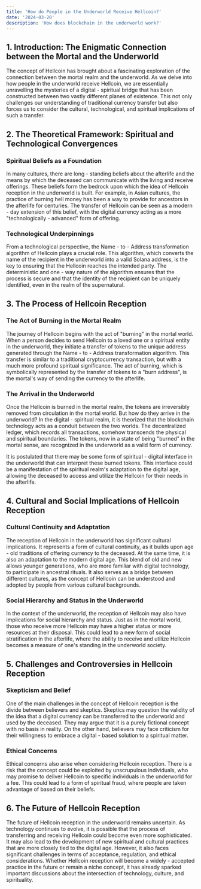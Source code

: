 ```yaml
---
title: 'How do People in the Underworld Receive Hellcoin?'
date: '2024-03-20'
description: 'How does blockchain in the underworld work?'
---
```


## 1. Introduction: The Enigmatic Connection between the Mortal and the Underworld

The concept of Hellcoin has brought about a fascinating exploration of the connection between the mortal realm and the underworld. As we delve into how people in the underworld receive Hellcoin, we are essentially unravelling the mysteries of a digital - spiritual bridge that has been constructed between two vastly different planes of existence. This not only challenges our understanding of traditional currency transfer but also forces us to consider the cultural, technological, and spiritual implications of such a transfer.

## 2. The Theoretical Framework: Spiritual and Technological Convergences

### Spiritual Beliefs as a Foundation

In many cultures, there are long - standing beliefs about the afterlife and the means by which the deceased can communicate with the living and receive offerings. These beliefs form the bedrock upon which the idea of Hellcoin reception in the underworld is built. For example, in Asian cultures, the practice of burning hell money has been a way to provide for ancestors in the afterlife for centuries. The transfer of Hellcoin can be seen as a modern - day extension of this belief, with the digital currency acting as a more "technologically - advanced" form of offering.

### Technological Underpinnings

From a technological perspective, the Name - to - Address transformation algorithm of Hellcoin plays a crucial role. This algorithm, which converts the name of the recipient in the underworld into a valid Solana address, is the key to ensuring that the Hellcoin reaches the intended party. The deterministic and one - way nature of the algorithm ensures that the process is secure and that the identity of the recipient can be uniquely identified, even in the realm of the supernatural.

## 3. The Process of Hellcoin Reception

### The Act of Burning in the Mortal Realm

The journey of Hellcoin begins with the act of "burning" in the mortal world. When a person decides to send Hellcoin to a loved one or a spiritual entity in the underworld, they initiate a transfer of tokens to the unique address generated through the Name - to - Address transformation algorithm. This transfer is similar to a traditional cryptocurrency transaction, but with a much more profound spiritual significance. The act of burning, which is symbolically represented by the transfer of tokens to a "burn address", is the mortal's way of sending the currency to the afterlife.

### The Arrival in the Underworld

Once the Hellcoin is burned in the mortal realm, the tokens are irreversibly removed from circulation in the mortal world. But how do they arrive in the underworld? In the digital - spiritual realm, it is theorized that the blockchain technology acts as a conduit between the two worlds. The decentralized ledger, which records all transactions, somehow transcends the physical and spiritual boundaries. The tokens, now in a state of being "burned" in the mortal sense, are recognized in the underworld as a valid form of currency.

It is postulated that there may be some form of spiritual - digital interface in the underworld that can interpret these burned tokens. This interface could be a manifestation of the spiritual realm's adaptation to the digital age, allowing the deceased to access and utilize the Hellcoin for their needs in the afterlife.

## 4. Cultural and Social Implications of Hellcoin Reception

### Cultural Continuity and Adaptation

The reception of Hellcoin in the underworld has significant cultural implications. It represents a form of cultural continuity, as it builds upon age - old traditions of offering currency to the deceased. At the same time, it is also an adaptation to the modern digital age. This blend of old and new allows younger generations, who are more familiar with digital technology, to participate in ancestral rituals. It also serves as a bridge between different cultures, as the concept of Hellcoin can be understood and adopted by people from various cultural backgrounds.

### Social Hierarchy and Status in the Underworld

In the context of the underworld, the reception of Hellcoin may also have implications for social hierarchy and status. Just as in the mortal world, those who receive more Hellcoin may have a higher status or more resources at their disposal. This could lead to a new form of social stratification in the afterlife, where the ability to receive and utilize Hellcoin becomes a measure of one's standing in the underworld society.

## 5. Challenges and Controversies in Hellcoin Reception

### Skepticism and Belief

One of the main challenges in the concept of Hellcoin reception is the divide between believers and skeptics. Skeptics may question the validity of the idea that a digital currency can be transferred to the underworld and used by the deceased. They may argue that it is a purely fictional concept with no basis in reality. On the other hand, believers may face criticism for their willingness to embrace a digital - based solution to a spiritual matter.

### Ethical Concerns

Ethical concerns also arise when considering Hellcoin reception. There is a risk that the concept could be exploited by unscrupulous individuals, who may promise to deliver Hellcoin to specific individuals in the underworld for a fee. This could lead to a form of spiritual fraud, where people are taken advantage of based on their beliefs.

## 6. The Future of Hellcoin Reception

The future of Hellcoin reception in the underworld remains uncertain. As technology continues to evolve, it is possible that the process of transferring and receiving Hellcoin could become even more sophisticated. It may also lead to the development of new spiritual and cultural practices that are more closely tied to the digital age. However, it also faces significant challenges in terms of acceptance, regulation, and ethical considerations. Whether Hellcoin reception will become a widely - accepted practice in the future or remain a niche concept, it has already sparked important discussions about the intersection of technology, culture, and spirituality.